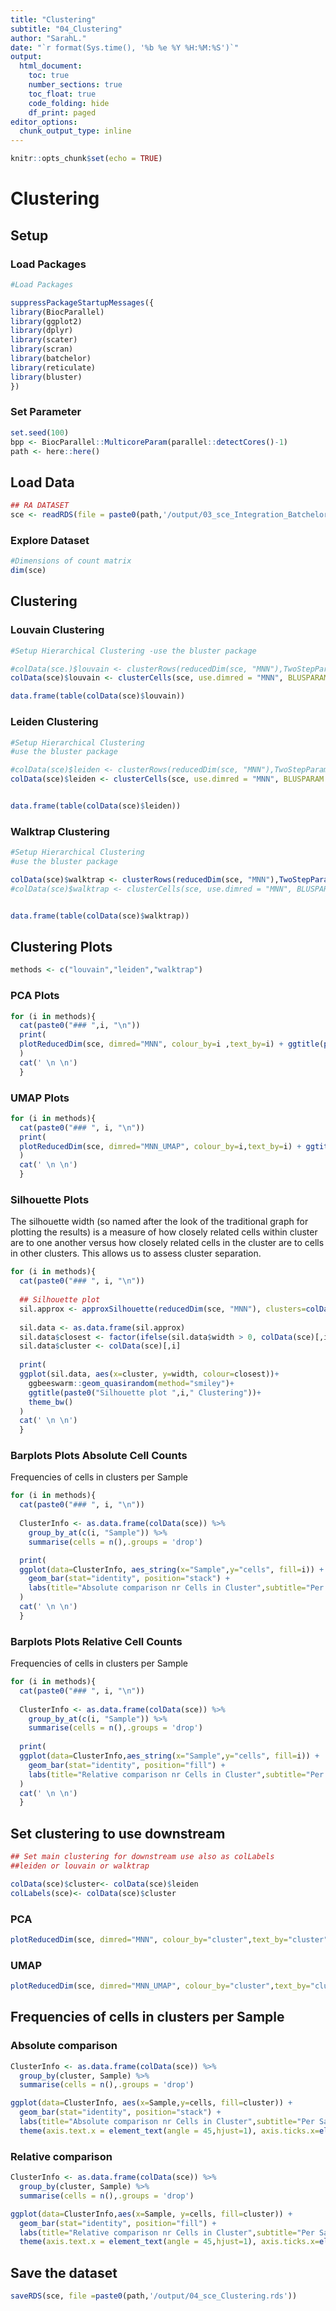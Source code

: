 ```yaml
---
title: "Clustering"
subtitle: "04_Clustering"
author: "SarahL."
date: "`r format(Sys.time(), '%b %e %Y %H:%M:%S')`"
output: 
  html_document:
    toc: true
    number_sections: true   
    toc_float: true
    code_folding: hide
    df_print: paged
editor_options:
  chunk_output_type: inline
---
```


```r
knitr::opts_chunk$set(echo = TRUE)
```


# Clustering

## Setup

### Load Packages

```r
#Load Packages

suppressPackageStartupMessages({
library(BiocParallel)
library(ggplot2)
library(dplyr)
library(scater)
library(scran)
library(batchelor)
library(reticulate)
library(bluster)
})

```

### Set Parameter

```r
set.seed(100)
bpp <- BiocParallel::MulticoreParam(parallel::detectCores()-1)
path <- here::here()
```


## Load Data

```r
## RA DATASET
sce <- readRDS(file = paste0(path,'/output/03_sce_Integration_Batchelor.rds'))

```


### Explore Dataset

```r
#Dimensions of count matrix
dim(sce)
```

## Clustering

### Louvain Clustering

```r
#Setup Hierarchical Clustering -use the bluster package

#colData(sce.)$louvain <- clusterRows(reducedDim(sce, "MNN"),TwoStepParam(KmeansParam(centers=1000), NNGraphParam(k=5,cluster.fun="louvain")))
colData(sce)$louvain <- clusterCells(sce, use.dimred = "MNN", BLUSPARAM = SNNGraphParam(k=15,cluster.fun="louvain",BPPARAM =bpp, cluster.args=list(resolution=0.5)))

data.frame(table(colData(sce)$louvain))

```


### Leiden Clustering

```r
#Setup Hierarchical Clustering
#use the bluster package

#colData(sce)$leiden <- clusterRows(reducedDim(sce, "MNN"),TwoStepParam(KmeansParam(centers=1000 , nstart = 10, iter.max = 100), NNGraphParam(k=15,cluster.fun="leiden",BPPARAM =bpp)))
colData(sce)$leiden <- clusterCells(sce, use.dimred = "MNN", BLUSPARAM = SNNGraphParam(k=50,cluster.fun="leiden",BPPARAM =bpp,cluster.args=list(resolution=0.5)))


data.frame(table(colData(sce)$leiden))


```


### Walktrap Clustering

```r
#Setup Hierarchical Clustering
#use the bluster package

colData(sce)$walktrap <- clusterRows(reducedDim(sce, "MNN"),TwoStepParam(KmeansParam(centers=10000, nstart = 5, iter.max = 100), NNGraphParam(k=10,cluster.fun="walktrap", BPPARAM=bpp)))
#colData(sce)$walktrap <- clusterCells(sce, use.dimred = "MNN", BLUSPARAM = SNNGraphParam(k=20,cluster.fun="walktrap", BPPARAM=bpp))


data.frame(table(colData(sce)$walktrap))


```


## Clustering Plots

```r
methods <- c("louvain","leiden","walktrap")
```

### PCA Plots   {.tabset}

```r
for (i in methods){
  cat(paste0("### ",i, "\n"))
  print(
  plotReducedDim(sce, dimred="MNN", colour_by=i ,text_by=i) + ggtitle(paste0("PCA with ",i," clusters"))
  )
  cat(' \n \n')
  }
```

### UMAP Plots {.tabset}

```r
for (i in methods){
  cat(paste0("### ", i, "\n"))
  print(
  plotReducedDim(sce, dimred="MNN_UMAP", colour_by=i,text_by=i) + ggtitle(paste0("UMAP with ",i," clusters"))
  )
  cat(' \n \n')
  }
```

### Silhouette Plots {.tabset}

The silhouette width (so named after the look of the traditional graph for plotting the results) is a measure of how closely related cells within cluster are to one another versus how closely related cells in the cluster are to cells in other clusters. This allows us to assess cluster separation.

```r
for (i in methods){
  cat(paste0("### ", i, "\n"))
  
  ## Silhouette plot
  sil.approx <- approxSilhouette(reducedDim(sce, "MNN"), clusters=colData(sce)[,i])
  
  sil.data <- as.data.frame(sil.approx)
  sil.data$closest <- factor(ifelse(sil.data$width > 0, colData(sce)[,i], sil.data$other))
  sil.data$cluster <- colData(sce)[,i]
  
  print(
  ggplot(sil.data, aes(x=cluster, y=width, colour=closest))+
    ggbeeswarm::geom_quasirandom(method="smiley")+
    ggtitle(paste0("Silhouette plot ",i," Clustering"))+
    theme_bw()
  )
  cat(' \n \n')
  }
```

### Barplots Plots Absolute Cell Counts {.tabset}

Frequencies of cells in clusters per Sample

```r
for (i in methods){
  cat(paste0("### ", i, "\n"))
  
  ClusterInfo <- as.data.frame(colData(sce)) %>% 
    group_by_at(c(i, "Sample")) %>%
    summarise(cells = n(),.groups = 'drop') 

  print(
  ggplot(data=ClusterInfo, aes_string(x="Sample",y="cells", fill=i)) +
    geom_bar(stat="identity", position="stack") +
    labs(title="Absolute comparison nr Cells in Cluster",subtitle="Per Sample",x="",y="Number of cells")
  )
  cat(' \n \n')
  }
```

### Barplots Plots Relative Cell Counts {.tabset}

Frequencies of cells in clusters per Sample

```r
for (i in methods){
  cat(paste0("### ", i, "\n"))
  
  ClusterInfo <- as.data.frame(colData(sce)) %>% 
    group_by_at(c(i, "Sample")) %>%
    summarise(cells = n(),.groups = 'drop') 
  
  print(
  ggplot(data=ClusterInfo,aes_string(x="Sample",y="cells", fill=i)) +
    geom_bar(stat="identity", position="fill") +
    labs(title="Relative comparison nr Cells in Cluster",subtitle="Per Sample",x="",y="Number of cells")
  )
  cat(' \n \n')
  }
```

## Set clustering to use downstream {.tabset}

```r
## Set main clustering for downstream use also as colLabels
##leiden or louvain or walktrap

colData(sce)$cluster<- colData(sce)$leiden
colLabels(sce)<- colData(sce)$cluster

```

### PCA

```r
plotReducedDim(sce, dimred="MNN", colour_by="cluster",text_by="cluster") + ggtitle("PCA with assigned clusters")
```

### UMAP

```r
plotReducedDim(sce, dimred="MNN_UMAP", colour_by="cluster",text_by="cluster") + ggtitle("UMAP with assigned clusters")
```

## Frequencies of cells in clusters per Sample {.tabset}

### Absolute comparison

```r
ClusterInfo <- as.data.frame(colData(sce)) %>% 
  group_by(cluster, Sample) %>%
  summarise(cells = n(),.groups = 'drop') 

ggplot(data=ClusterInfo, aes(x=Sample,y=cells, fill=cluster)) +
  geom_bar(stat="identity", position="stack") +
  labs(title="Absolute comparison nr Cells in Cluster",subtitle="Per Sample",x="",y="Number of cells")+
  theme(axis.text.x = element_text(angle = 45,hjust=1), axis.ticks.x=element_blank())

```

### Relative comparison

```r
ClusterInfo <- as.data.frame(colData(sce)) %>% 
  group_by(cluster, Sample) %>%
  summarise(cells = n(),.groups = 'drop') 

ggplot(data=ClusterInfo,aes(x=Sample, y=cells, fill=cluster)) +
  geom_bar(stat="identity", position="fill") +
  labs(title="Relative comparison nr Cells in Cluster",subtitle="Per Sample",x="",y="Number of cells")+
  theme(axis.text.x = element_text(angle = 45,hjust=1), axis.ticks.x=element_blank())


```


## Save the dataset

```r
saveRDS(sce, file =paste0(path,'/output/04_sce_Clustering.rds'))
```
